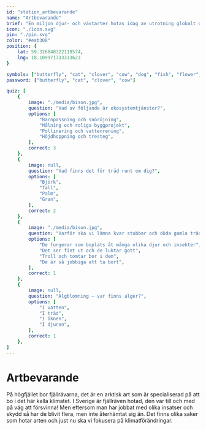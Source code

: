 ```yaml
---
id: "station_artbevarande"
name: "Artbevarande"
brief: "En miljon djur- och växtarter hotas idag av utrotning globalt och bara i Sverige är nästan fem procent av våra djur- och växtarter hotade, det innebär att minst tvåtusen riskerar att försvinna. Flera av Skansens djur ingår eller har ingått i olika former av bevarandeprojekt. Här får du lära dig om fjällräven och Skansens artbevarande arbete."
icon: "./icon.svg"
pin: "./pin.svg"
color: "#eab308"
position: {
    lat: 59.326848322119574,
    lng: 18.109971733333623
}

symbols: ["butterfly", "cat", "clover", "cow", "dog", "fish", "flower", "fox", "frog"]
password: ["butterfly", "cat", "clover", "cow"]

quiz: [
    {
        image: "./media/bison.jpg",
        question: "Vad av följande är ekosystemtjänster?",
        options: [
            "Barnpassning och snöröjning",
            "Målning och roliga byggprojekt",
            "Pollinering och vattenrening",
            "Höjdhoppning och tresteg",
        ],
        correct: 3
    },
    {
        image: null,
        question: "Vad finns det för träd runt om dig?",
        options: [
            "Björk",
            "Tall",
            "Palm",
            "Gran",
        ],
        correct: 2
    },
    {
        image: "./media/bison.jpg",
        question: "Varför ska vi lämna kvar stubbar och döda gamla träd när vi avverkar skog?",
        options: [
            "De fungerar som boplats åt många olika djur och insekter",
            "Det ser fint ut och de luktar gott",
            "Troll och tomtar bor i dem",
            "De är så jobbiga att ta bort",
        ],
        correct: 1
    },
    {
        image: null,
        question: "Algblomning – var finns alger?",
        options: [
            "I vatten",
            "I träd",
            "I öknen",
            "I djuren",
        ],
        correct: 1
    },
]
---
```


# Artbevarande

På högfjället bor fjällrävarna, det är en arktisk art som är specialiserad på att bo i det här kalla klimatet. I Sverige är fjällräven hotad, den var till och med på väg att försvinna! Men eftersom man har jobbat med olika insatser och skydd så har de blivit flera, men inte återhämtat sig än. Det finns olika saker som hotar arten och just nu ska vi fokusera på klimatförändringar. 
